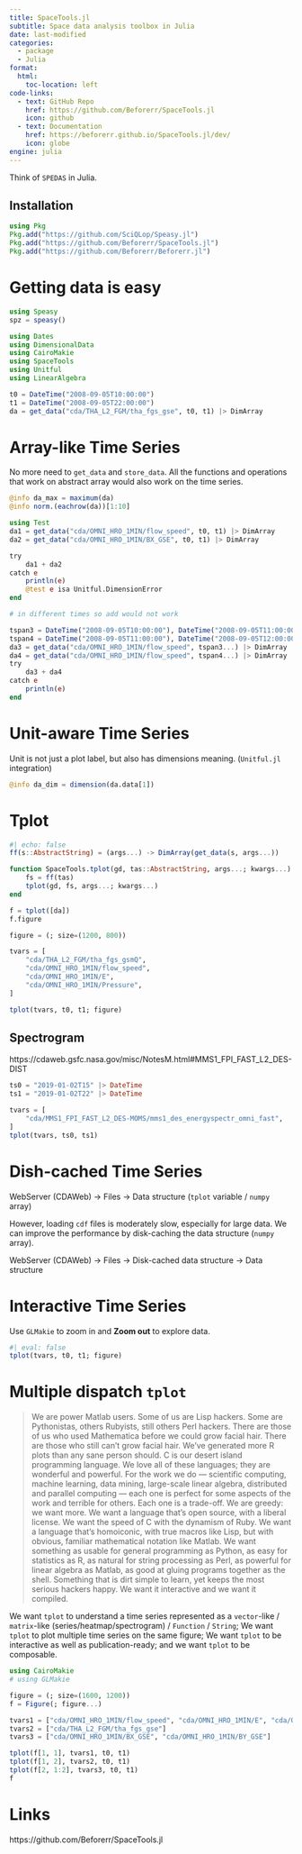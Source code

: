 ```yaml
---
title: SpaceTools.jl
subtitle: Space data analysis toolbox in Julia
date: last-modified
categories:
  - package
  - Julia
format:
  html:
    toc-location: left
code-links:
  - text: GitHub Repo
    href: https://github.com/Beforerr/SpaceTools.jl
    icon: github
  - text: Documentation
    href: https://beforerr.github.io/SpaceTools.jl/dev/
    icon: globe
engine: julia  
---
```


Think of `SPEDAS` in Julia.

## Installation

```julia
using Pkg
Pkg.add("https://github.com/SciQLop/Speasy.jl")
Pkg.add("https://github.com/Beforerr/SpaceTools.jl")
Pkg.add("https://github.com/Beforerr/Beforerr.jl")
```

# Getting data is easy

```julia
using Speasy
spz = speasy()

using Dates
using DimensionalData
using CairoMakie
using SpaceTools
using Unitful
using LinearAlgebra
```

```julia
t0 = DateTime("2008-09-05T10:00:00")
t1 = DateTime("2008-09-05T22:00:00")
da = get_data("cda/THA_L2_FGM/tha_fgs_gse", t0, t1) |> DimArray
```

# Array-like Time Series

No more need to `get_data` and `store_data`. All the functions and operations that work on abstract array would also work on the time series.

```julia
@info da_max = maximum(da)
@info norm.(eachrow(da))[1:10]
```

```julia
using Test
da1 = get_data("cda/OMNI_HRO_1MIN/flow_speed", t0, t1) |> DimArray
da2 = get_data("cda/OMNI_HRO_1MIN/BX_GSE", t0, t1) |> DimArray

try
    da1 + da2
catch e
    println(e)
    @test e isa Unitful.DimensionError
end

# in different times so add would not work

tspan3 = DateTime("2008-09-05T10:00:00"), DateTime("2008-09-05T11:00:00")
tspan4 = DateTime("2008-09-05T11:00:00"), DateTime("2008-09-05T12:00:00")
da3 = get_data("cda/OMNI_HRO_1MIN/flow_speed", tspan3...) |> DimArray
da4 = get_data("cda/OMNI_HRO_1MIN/flow_speed", tspan4...) |> DimArray
try
    da3 + da4
catch e
    println(e)
end
```

# Unit-aware Time Series

Unit is not just a plot label, but also has dimensions meaning. (`Unitful.jl` integration)

```julia
@info da_dim = dimension(da.data[1])
```

# Tplot

```julia
#| echo: false
ff(s::AbstractString) = (args...) -> DimArray(get_data(s, args...))

function SpaceTools.tplot(gd, tas::AbstractString, args...; kwargs...)
    fs = ff(tas)
    tplot(gd, fs, args...; kwargs...)
end
```

```julia
f = tplot([da])
f.figure
```

```julia
figure = (; size=(1200, 800))

tvars = [
    "cda/THA_L2_FGM/tha_fgs_gsmQ",
    "cda/OMNI_HRO_1MIN/flow_speed",
    "cda/OMNI_HRO_1MIN/E",
    "cda/OMNI_HRO_1MIN/Pressure",
]

tplot(tvars, t0, t1; figure)
```

## Spectrogram

https://cdaweb.gsfc.nasa.gov/misc/NotesM.html#MMS1_FPI_FAST_L2_DES-DIST

```julia
ts0 = "2019-01-02T15" |> DateTime
ts1 = "2019-01-02T22" |> DateTime

tvars = [
    "cda/MMS1_FPI_FAST_L2_DES-MOMS/mms1_des_energyspectr_omni_fast",
]
tplot(tvars, ts0, ts1)
```

# Dish-cached Time Series

WebServer (CDAWeb) -> Files -> Data structure (`tplot` variable / `numpy` array)

However, loading `cdf` files is moderately slow, especially for large data. We can improve the performance by disk-caching the data structure (`numpy` array).

WebServer (CDAWeb) -> Files -> Disk-cached data structure -> Data structure

# Interactive Time Series

Use `GLMakie` to zoom in and **Zoom out** to explore data.

```julia
#| eval: false
tplot(tvars, t0, t1; figure)
```


# Multiple dispatch `tplot`

<!-- https://julialang.org/blog/2012/02/why-we-created-julia/ -->

> We are power Matlab users. Some of us are Lisp hackers. Some are Pythonistas, others Rubyists, still others Perl hackers. There are those of us who used Mathematica before we could grow facial hair. There are those who still can't grow facial hair. We've generated more R plots than any sane person should. C is our desert island programming language.
> We love all of these languages; they are wonderful and powerful. For the work we do — scientific computing, machine learning, data mining, large-scale linear algebra, distributed and parallel computing — each one is perfect for some aspects of the work and terrible for others. Each one is a trade-off.
> We are greedy: we want more.
> We want a language that's open source, with a liberal license. We want the speed of C with the dynamism of Ruby. We want a language that's homoiconic, with true macros like Lisp, but with obvious, familiar mathematical notation like Matlab. We want something as usable for general programming as Python, as easy for statistics as R, as natural for string processing as Perl, as powerful for linear algebra as Matlab, as good at gluing programs together as the shell. Something that is dirt simple to learn, yet keeps the most serious hackers happy. We want it interactive and we want it compiled.

We want `tplot` to understand a time series represented as a `vector`-like / `matrix`-like (series/heatmap/spectrogram) / `Function` / `String`;
We want `tplot` to plot multiple time series on the same figure;
We want `tplot` to be interactive as well as publication-ready; 
and we want `tplot` to be composable.

```julia
using CairoMakie
# using GLMakie

figure = (; size=(1600, 1200))
f = Figure(; figure...)

tvars1 = ["cda/OMNI_HRO_1MIN/flow_speed", "cda/OMNI_HRO_1MIN/E", "cda/OMNI_HRO_1MIN/Pressure"]
tvars2 = ["cda/THA_L2_FGM/tha_fgs_gse"]
tvars3 = ["cda/OMNI_HRO_1MIN/BX_GSE", "cda/OMNI_HRO_1MIN/BY_GSE"]

tplot(f[1, 1], tvars1, t0, t1)
tplot(f[1, 2], tvars2, t0, t1)
tplot(f[2, 1:2], tvars3, t0, t1)
f
```


# Links

https://github.com/Beforerr/SpaceTools.jl